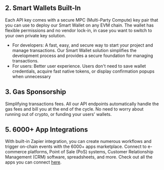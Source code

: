 ## 2\. Smart Wallets Built-In

Each API key comes with a secure MPC (Multi-Party Compute) key pair that you can use to deploy our Smart Wallet on any EVM chain. The wallet has flexible permissions and no vendor lock-in, in case you want to switch to your own private key solution.

-   For developers: A fast, easy, and secure way to start your project and manage transactions. Our Smart Wallet solution simplifies the development process and provides a secure foundation for managing transactions.
-   For users: Better user experience. Users don't need to save wallet credentials, acquire fast native tokens, or display confirmation popups when unnecessary

## 3\. Gas Sponsorship

Simplifying transactions fees. All our API endpoints automatically handle the gas fees and bill you at the end of the cycle. No need to worry about running out of crypto, or funding your users' wallets.

## 5\. 6000+ App Integrations

With built-in Zapier integration, you can create numerous workflows and trigger on-chain events with the 6000+ apps marketplace. Connect to e-commerce platforms, Point of Sale (PoS) systems, Customer Relationship Management (CRM) software, spreadsheets, and more. Check out all the apps you can connect [here](https://zapier.com/apps?utm_source=google&utm_medium=cpc&utm_campaign=gaw-usa-nua-search-desktop-brand-long_tail&utm_adgroup=brand_what&utm_term=what%20is%20zapier&utm_content=exclude&gad_source=1&gclid=Cj0KCQjwzZmwBhD8ARIsAH4v1gUCUUNLKpJgl6rrdJDsV2bark1vJl5gBG5eTkQBJJ1Vj3FvE_SCDhwaAonTEALw_wcB).
